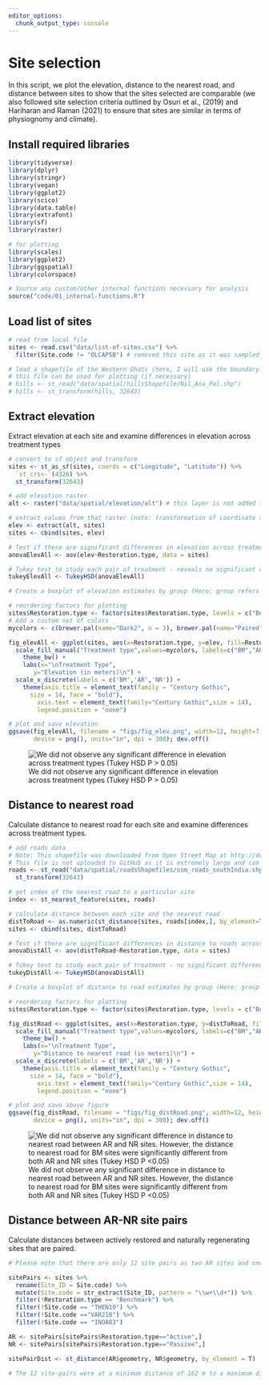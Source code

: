 ```yaml
---
editor_options: 
  chunk_output_type: console
---
```


# Site selection  

In this script, we plot the elevation, distance to the nearest road, and distance between sites to show that the sites selected are comparable (we also followed site selection criteria outlined by Osuri et al., (2019) and Hariharan and Raman (2021) to ensure that sites are similar in terms of physiognomy and climate). 

## Install required libraries
```r
library(tidyverse)
library(dplyr)
library(stringr)
library(vegan)
library(ggplot2)
library(scico)
library(data.table)
library(extrafont)
library(sf)
library(raster)

# for plotting
library(scales)
library(ggplot2)
library(ggspatial)
library(colorspace)

# Source any custom/other internal functions necessary for analysis
source("code/01_internal-functions.R")
```

## Load list of sites
```r
# read from local file
sites <- read.csv("data/list-of-sites.csv") %>%
  filter(Site.code != "OLCAP5B") # removed this site as it was sampled in only one season and not across multiple seasons

# load a shapefile of the Western Ghats (here, I will use the boundary of the Nilgiris, Anamalais and Palanis)
# this file can be used for plotting (if necessary)
# hills <- st_read("data/spatial/hillsShapefile/Nil_Ana_Pal.shp")
# hills <- st_transform(hills, 32643)
```

## Extract elevation

Extract elevation at each site and examine differences in elevation across treatment types
```r
# convert to sf object and transform
sites <- st_as_sf(sites, coords = c("Longitude", "Latitude")) %>%
  `st_crs<-`(4326) %>%
  st_transform(32643)

# add elevation raster
alt <- raster("data/spatial/elevation/alt") # this layer is not added to github as a result of its large size and can be downloaded from SRTM (Farr et al. (2007))

# extract values from that raster (note: transformation of coordinate system)
elev <- extract(alt, sites)
sites <- cbind(sites, elev)

# Test if there are significant differences in elevation across treatment types
anovaElevAll <- aov(elev~Restoration.type, data = sites)

# Tukey test to study each pair of treatment - reveals no significant difference across treatment types
tukeyElevAll <- TukeyHSD(anovaElevAll)

# Create a boxplot of elevation estimates by group (Here: group refers to Restoration Type)

# reordering factors for plotting
sites$Restoration.type <- factor(sites$Restoration.type, levels = c("Benchmark", "Active", "Passive"))
# Add a custom set of colors
mycolors <- c(brewer.pal(name="Dark2", n = 3), brewer.pal(name="Paired", n = 3))

fig_elevAll <- ggplot(sites, aes(x=Restoration.type, y=elev, fill=Restoration.type)) +  geom_boxplot(alpha=0.7) + 
  scale_fill_manual("Treatment type",values=mycolors, labels=c("BM","AR","NR"))+ 
    theme_bw() +
    labs(x="\nTreatment Type", 
       y="Elevation (in meters)\n") +
  scale_x_discrete(labels = c('BM','AR','NR')) +
    theme(axis.title = element_text(family = "Century Gothic",
      size = 14, face = "bold"),
        axis.text = element_text(family="Century Gothic",size = 14),
        legend.position = "none")

# plot and save elevation
ggsave(fig_elevAll, filename = "figs/fig_elev.png", width=12, height=7,
       device = png(), units="in", dpi = 300); dev.off()
```

![We did not observe any significant difference in elevation across treatment types (Tukey HSD P > 0.05)](figs/fig_elev.png)

## Distance to nearest road

Calculate distance to nearest road for each site and examine differences across treatment types. 
```r
# add roads data
# Note: This shapefile was downloaded from Open Street Map at http://download.geofabrik.de/asia/india/southern-zone.html 
# This file is not uploaded to GitHub as it is extremely large and can be obtained from the link above
roads <- st_read("data/spatial/roadsShapefiles/osm_roads_southIndia.shp") %>%
  st_transform(32643)

# get index of the nearest road to a particular site
index <- st_nearest_feature(sites, roads)

# calculate distance between each site and the nearest road
distToRoad <- as.numeric(st_distance(sites, roads[index,], by_element=TRUE))
sites <- cbind(sites, distToRoad)

# Test if there are significant differences in distance to roads across treatment types
anovaDistAll <- aov(distToRoad~Restoration.type, data = sites)

# Tukey test to study each pair of treatment - no significant difference between AR-NR sites but a significant difference in distance to road between AR-BM and NR-BM sites
tukeyDistAll <- TukeyHSD(anovaDistAll)

# Create a boxplot of distance to road estimates by group (Here: group refers to Restoration Type)

# reordering factors for plotting
sites$Restoration.type <- factor(sites$Restoration.type, levels = c("Benchmark", "Active", "Passive"))

fig_distRoad <- ggplot(sites, aes(x=Restoration.type, y=distToRoad, fill=Restoration.type)) +  geom_boxplot(alpha=0.7) + 
  scale_fill_manual("Treatment type",values=mycolors, labels=c("BM","AR","NR"))+
    theme_bw() +
    labs(x="\nTreatment Type", 
       y="Distance to nearest road (in meters)\n") +
  scale_x_discrete(labels = c('BM','AR','NR')) +
    theme(axis.title = element_text(family = "Century Gothic",
      size = 14, face = "bold"),
        axis.text = element_text(family="Century Gothic",size = 14),
        legend.position = "none")

# plot and save above figure
ggsave(fig_distRoad, filename = "figs/fig_distRoad.png", width=12, height=7,
       device = png(), units="in", dpi = 300); dev.off()
```

![We did not observe any significant difference in distance to nearest road between AR and NR sites. However, the distance to nearest road for BM sites were significantly different from both AR and NR sites (Tukey HSD P <0.05)](figs/fig_distRoad.png)

## Distance between AR-NR site pairs

Calculate distances between actively restored and naturally regenerating sites that are paired. 
```r
# Please note that there are only 12 site pairs as two AR sites and one NR site did not have a site-pair because they were too close to another AR/NR site in terms of their acoustic radius. 

sitePairs <- sites %>% 
  rename(Site_ID = Site.code) %>%
  mutate(Site.code = str_extract(Site_ID, pattern = "\\w+\\d+")) %>%
  filter(!Restoration.type == "Benchmark") %>%
  filter(!Site.code == "THEN10") %>%
  filter(!Site.code =="VAR210") %>%
  filter(!Site.code == "INOA03")

AR <- sitePairs[sitePairs$Restoration.type=="Active",]
NR <- sitePairs[sitePairs$Restoration.type=="Passive",]

sitePairDist <- st_distance(AR$geometry, NR$geometry, by_element = T)

# The 12 site-pairs were at a minimum distance of 162 m to a maximum distance of 1.1 km.
```

